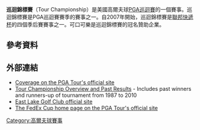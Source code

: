 {{expand|time=2016-02-25T08:16:02+00:00}}
{{unreferenced|time=2016-02-25T08:16:02+00:00}}
{{Infobox golf tournament
| name             = Tour Championship
| image            = [[File:East_Lake_Golf_Club_TOUR_Championship.JPG|300px]]
| caption          = East Lake Golf Club, current home of the Tour Championship
| location         = [[Atlanta|Atlanta]], [[Georgia_(U.S._state)|Georgia]]
| establishment    = [[1987_PGA_Tour|1987]], {{Years or months ago|1987}}
| course           = [[East_Lake_Golf_Club|East Lake Golf Club]]
| par              = 70
| yardage          = {{convert|7154|yd}}
| tour             = [[PGA巡迴賽|PGA巡迴賽]]
| format           = [[比桿賽|比桿賽]]
| purse            = 850萬美元
| month_played     = 九月
| aggregate        = 257 [[Tiger_Woods|Tiger Woods]] (2007)
| to-par           = −23 Tiger Woods (2007)
| current_champion = {{flagicon|USA}} [[Jordan_Spieth|Jordan Spieth]]
}}
{{Location map
|USA relief
|relief     = 1
|label      = <small>East Lake <br>Golf Club</small>
|lat        = 33.743
|long       = -84.303
|caption    = 在美國的位置
|float      = 
|background= 
|width      = 240
}}
'''巡迴錦標賽'''（Tour Championship）是美國高爾夫球[[PGA巡迴賽|PGA巡迴賽]]的一個賽事。巡迴錦標賽是PGA巡迴賽賽季的賽事之一。自2007年開始，巡迴錦標賽是[[聯邦快遞杯|聯邦快遞杯]]的四個季后賽賽事之一。可口可樂是巡迴錦標賽的冠名贊助企業。
==參考資料==
{{reflist}}
==外部連結==
*[http://www.pgatour.com/tournaments/tour-championship-by-coca-cola.html Coverage on the PGA Tour's official site] {{Wayback|url=http://www.pgatour.com/tournaments/tour-championship-by-coca-cola.html |date=20160803233217 }}
*[https://archive.is/20130202232339/http://www.sportsnetwork.com/merge/tsnform.aspx?c=sportsnetwork&page=golf-m/scores/live/pv1822.htm Tour Championship Overview and Past Results] - Includes past winners and runners-up of tournament from 1987 to 2010
*[http://www.eastlakegolfclub.com East Lake Golf Club official site] {{Wayback|url=http://www.eastlakegolfclub.com/ |date=20210307051142 }}
*[http://www.pgatour.com/fedexcup.html The FedEx Cup home page on the PGA Tour's official site] {{Wayback|url=http://www.pgatour.com/fedexcup.html |date=20160224112028 }}

{{coord|33.743|-84.303|type:event_source:enwiki-googlemaplink|display=title}}

{{PGA_Tour_Events}}

[[Category:高爾夫球賽事|Category:高爾夫球賽事]]